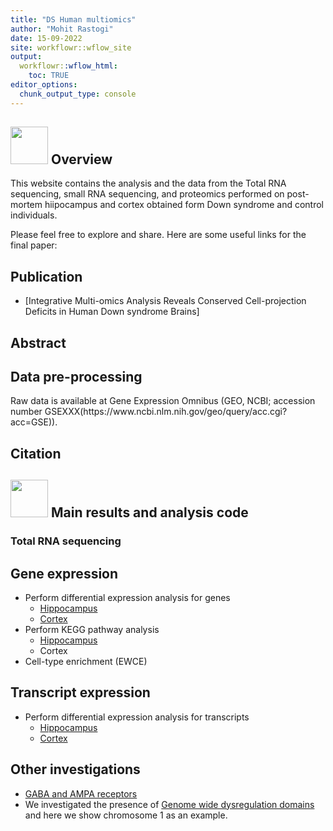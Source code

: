 ```yaml
---
title: "DS Human multiomics"
author: "Mohit Rastogi"
date: 15-09-2022
site: workflowr::wflow_site
output:
  workflowr::wflow_html:
    toc: TRUE
editor_options:
  chunk_output_type: console
---
```


## <img src="https://img.icons8.com/ios/250/000000/layers.png" width="60"/> Overview

This website contains the analysis and the data from the Total RNA sequencing, small RNA sequencing, and proteomics performed on post-mortem hiipocampus and cortex obtained form Down syndrome and control individuals.

Please feel free to explore and share. Here are some useful links for the final paper:

## Publication
* [Integrative Multi-omics Analysis Reveals Conserved Cell-projection Deficits in Human Down syndrome Brains]

## Abstract

## Data pre-processing

Raw data is available at Gene Expression Omnibus (GEO, NCBI; accession number GSEXXX(https://www.ncbi.nlm.nih.gov/geo/query/acc.cgi?acc=GSE)).

## Citation



## <img src="https://img.icons8.com/ios/250/000000/notepad.png" width="60"/> Main results and analysis code

### Total RNA sequencing

## Gene expression

* Perform differential expression analysis for genes
  * [Hippocampus](differential_expression_analysis.html)
  * [Cortex](cortex_differential_expression_analysis.html)


* Perform KEGG pathway analysis
  * [Hippocampus](KEGG.html)
  * Cortex
  
* Cell-type enrichment (EWCE)

## Transcript expression

* Perform differential expression analysis for transcripts
  * [Hippocampus](hippo_DET.html)
  * [Cortex](cortex_DET.html)


## Other investigations
  * [GABA and AMPA receptors](GABA_AMPA.html)
  * We investigated the presence of [Genome wide dysregulation domains](GEDD.html) and here we show chromosome 1 as an example.
  



